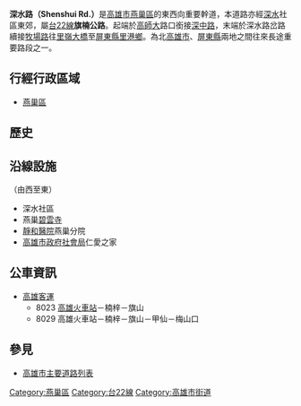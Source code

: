 {{multiple issues|
{{Unreferenced|time=2014-02-02T14:33:05+00:00}}
{{refimprove|time=2014-02-02}}
}}
{{Infobox TwRoad2|
|bgcolorh=DARKGREEN
|colorh=white
|code=
|name=深水路
|enname= Shenshui Rd.
|level=省道[[File:TW_PHW22.svg|23px]]
|length=
|sec=
|lastext=
|line=4
|start= [[國立高雄師範大學|高師大]]路口
|end=深水路岔路
|junc=
|img=
|cap=
|size=
|left=深中路
|right=牧場路
|leftlink=深中路
|leftdirection=W
|rightlink=牧場路 (燕巢區)
|rightdirection=E
|SN=[[台22線|台22線]]<br>（[[深中路|深中路]]－'''深水路'''－[[牧場路_(燕巢區)|牧場路]])
|SNtype=ph
|SNNum=22
|SN2=
|SN2type=
|SN2Num=
|SN3=
|SN3type=
|SN3Num=
}}
'''深水路（Shenshui Rd.）'''是[[高雄市|高雄市]][[燕巢區|燕巢區]]的東西向重要幹道，本道路亦經[[深水|深水]]社區東郊，屬[[台22線|台22線]]'''旗楠公路'''。起端於[[國立高雄師範大學|高師大]]路口銜接[[深中路|深中路]]，末端於深水路岔路續接[[牧場路_(燕巢區)|牧場路]]往[[里嶺大橋|里嶺大橋]]至[[屏東縣|屏東縣]][[里港鄉|里港鄉]]。為北[[高雄市|高雄市]]、[[屏東縣|屏東縣]]兩地之間往來長途重要路段之一。

== 行經行政區域 ==
* [[燕巢區|燕巢區]]

== 歷史 ==
{{expand-section}}

== 沿線設施 ==
（由西至東）
* 深水社區
* 燕巢[[碧雲寺|碧雲寺]]
* [[靜和醫院|靜和醫院]]燕巢分院
* [[高雄市政府|高雄市政府]][[社會局|社會局]]仁愛之家

== 公車資訊 ==
* [[高雄客運|高雄客運]]
** 8023 [[高雄火車站|高雄火車站]]－楠梓－旗山
** 8029 高雄火車站－楠梓－旗山－甲仙－梅山口

== 參見 ==
* [[高雄市主要道路列表|高雄市主要道路列表]]

{{高雄市重要道路}}

{{DEFAULTSORT:深水路}}
[[Category:燕巢區|Category:燕巢區]]
[[Category:台22線|Category:台22線]]
[[Category:高雄市街道|Category:高雄市街道]]